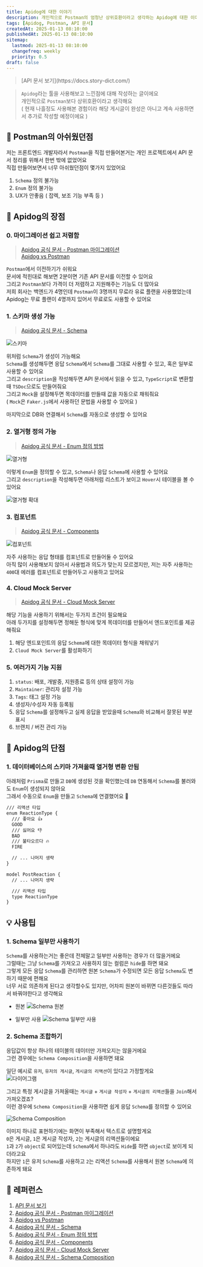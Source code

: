 ```yaml
---
title: Apidog에 대한 이야기
description: 개인적으로 Postman의 엄청난 상위호환이라고 생각하는 Apidog에 대한 이야기
tags: [Apidog, Postman, API 문서]
createdAt: 2025-01-13 08:10:00
publishedAt: 2025-01-13 08:10:00
sitemap:
  lastmod: 2025-01-13 08:10:00
  changefreq: weekly
  priority: 0.5
draft: false
---
```



<Blockquote type="tip">
[API 문서 보기](https://docs.story-dict.com/)
</Blockquote>

> `Apidog`라는 툴을 사용해보고 느낀점에 대해 작성하는 글이에요<br />
> 개인적으로 `Postman`보다 상위호환이라고 생각해요<br />
> ( 현재 나흘정도 사용해본 경험이라 해당 게시글이 완성은 아니고 계속 사용하면서 추가로 작성할 예정이에요 )

## 🤔 Postman의 아쉬웠던점
저는 프론트엔드 개발자라서 `Postman`을 직접 만들어본거는 개인 프로젝트에서 API 문서 정리를 위해서 한번 밖에 없었어요<br />
직접 만들어보면서 너무 아쉬웠던점이 몇가지 있었어요
1. `Schema` 정의 불가능
2. `Enum` 정의 불가능
3. UX가 안좋음 ( 잡렉, 보조 기능 부족 등 )

## 🫢 Apidog의 장점
### 0. 마이그레이션 쉽고 저렴함
> [Apidog 공식 문서 - Postman 마이그레이션](https://docs.apidog.com/import-postman-collections-635043m0)<br />
> [Apidog vs Postman](https://apidog.com/kr/blog/postman-vs-apidog-2/)

`Postman`에서 이전하기가 쉬워요<br />
문서에 적힌대로 해보면 2분이면 기존 API 문서를 이전할 수 있어요<br />
그리고 `Postman`보다 가격이 더 저렴하고 지원해주는 기능도 더 많아요<br />
저희 회사는 백엔드가 4명인데 `Postman`이 3명까지 무료라 유료 플랜을 사용했었는데 Apidog는 무료 플랜이 4명까지 있어서 무료로도 사용할 수 있어요<br />

### 1. 스키마 생성 가능
> [Apidog 공식 문서 - Schema](https://docs.apidog.com/overview-533975m0)

![스키마](/images/posts/tools/apidog/1.png)

위처럼 `Schema`가 생성이 가능해요<br />
`Schema`를 생성해두면 응답 `Schema`에서 `Schema`를 그대로 사용할 수 있고, 혹은 일부로 사용할 수 있어요<br />
그리고 `description`을 작성해두면 API 문서에서 읽을 수 있고, `TypeScript`로 변환할때 `TSDoc`으로도 만들어줘요<br />
그리고 `Mock`을 설정해두면 목데이터를 만들때 값을 자동으로 채워줘요<br />
( `Mock`은 `Faker.js`에서 사용하던 문법을 사용할 수 있어요 )<br />

마지막으로 DB와 연결해서 `Schema`를 자동으로 생성할 수 있어요<br />

### 2. 열거형 정의 가능
> [Apidog 공식 문서 - Enum 정의 방법](https://docs.apidog.com/if-a-string-property-has-multiple-enumerated-values-and-is-used-in-various-locations-how-can-this-enum-be-consistently-referenced-throughout-748053m0)

![열거형](/images/posts/tools/apidog/2.png)

이렇게 `Enum`을 정의할 수 있고, `Schema`나 응답 `Schema`에 사용할 수 있어요<br />
그리고 `description`을 작성해두면 아래처럼 리스트가 보이고 `Hover`시 테이블을 볼 수 있어요<br />

![열거형 확대](/images/posts/tools/apidog/3.png)

### 3. 컴포넌트
> [Apidog 공식 문서 - Components](https://docs.apidog.com/components-533976m0)

![컴포넌트](/images/posts/tools/apidog/4.png)

자주 사용하는 응답 형태를 컴포넌트로 만들어둘 수 있어요<br />
아직 많이 사용해보지 않아서 사용법과 의도가 맞는지 모르겠지만, 저는 자주 사용하는 `400`대 에러를 컴포넌트로 만들어두고 사용하고 있어요<br />

### 4. Cloud Mock Server
> [Apidog 공식 문서 - Cloud Mock Server](https://docs.apidog.com/cloud-mock-621066m0)

해당 기능을 사용하기 위해서는 두가지 조건이 필요해요<br />
아래 두가지를 설정해두면 정해둔 형식에 맞게 목데이터를 만들어서 엔드포인트를 제공해줘요<br />

1. 해당 엔드포인트의 응답 `Schema`에 대한 목데이터 형식을 채워넣기
2. `Cloud Mock Server`를 활성화하기

### 5. 여러가지 기능 지원
1. `status`: 배포, 개발중, 지원종료 등의 상태 설정이 가능
2. `Maintainer`: 관리자 설정 가능
3. `Tags`: 태그 설정 가능
4. 생성자/수성자 자동 등록됨
5. 응답 `Schema`를 설정해두고 실제 응답을 받았을때 `Schema`와 비교해서 잘못된 부분 표시
6. 브랜치 / 버전 관리 가능

## 🥲 Apidog의 단점

### 1. 데이터베이스의 스키마 가져올때 열거형 변환 안됨
아래처럼 `Prisma`로 만들고 `DB`에 생성된 것을 확인했는데 `DB` 연동해서 `Schema`를 불러와도 `Enum`이 생성되지 않아요<br />
그래서 수동으로 `Enum`을 만들고 `Schema`에 연결했어요 🥲<br />

```txt
/// 리액션 타입
enum ReactionType {
  /// 좋아요 👍
  GOOD
  /// 싫어요 👎
  BAD
  /// 불타오르다 🔥
  FIRE

  // ... 나머지 생략
}

model PostReaction {
  // ... 나머지 생략

  /// 리액션 타입
  type ReactionType
}
```

## 💡 사용팁
### 1. Schema 일부만 사용하기
`Schema`를 사용하는거는 좋은데 전체말고 일부만 사용하는 경우가 더 많을거에요<br />
그럴때는 그냥 `Schema`를 가져오고 사용하지 않는 컬럼은 `hide`를 하면 돼요<br />
그렇게 모든 응답 `Schema`를 관리하면 원본 `Schema`가 수정되면 모든 응답 `Schema`도 변하기 때문에 편해요<br />
너무 서로 의존하게 된다고 생각할수도 있지만, 어차피 원본이 바뀌면 다른것들도 따라서 바꿔야한다고 생각해요<br />

+ 원본
![Schema 원본](/images/posts/tools/apidog/5.png)

+ 일부만 사용
![Schema 일부만 사용](/images/posts/tools/apidog/6.png)

### 2. Schema 조합하기
응답값이 항상 하나의 테이블의 데이터만 가져오지는 않을거에요<br />
그런 경우에는 `Schema Composition`을 사용하면 돼요<br />

일단 예시로 `유저`, `유저의 게시글`, `게시글의 리액션`이 있다고 가정할게요<br />
![다이어그램](/images/posts/tools/apidog/7.png)

그리고 특정 게시글을 가져올때는 `게시글` + `게시글 작성자` + `게시글의 리액션`들을 `Join`해서 가져오겠죠?<br />
이런 경우에 `Schema Composition`을 사용하면 쉽게 응답 `Schema`를 정의할 수 있어요<br />

![Schema Composition](/images/posts/tools/apidog/8.png)

이미지 하나로 표현하기에는 화면이 부족해서 텍스트로 설명할게요<br />
`0`은 게시글, `1`은 게시글 작성자, `2`는 게시글의 리액션들이에요<br />
`1`과 `2`가 `object`로 되어있는데 `Schema`에서 하나라도 `Hide`를 하면 `object`로 보이게 되더라고요<br />
하지만 `1`은 유저 `Schema`를 사용하고 `2`는 리액션 `Schema`를 사용해서 원본 `Schema`에 의존하게 돼요<br />

## 📮 레퍼런스
1. [API 문서 보기](https://docs.story-dict.com/)
2. [Apidog 공식 문서 - Postman 마이그레이션](https://docs.apidog.com/import-postman-collections-635043m0)
3. [Apidog vs Postman](https://apidog.com/kr/blog/postman-vs-apidog-2/)
4. [Apidog 공식 문서 - Schema](https://docs.apidog.com/overview-533975m0)
5. [Apidog 공식 문서 - Enum 정의 방법](https://docs.apidog.com/if-a-string-property-has-multiple-enumerated-values-and-is-used-in-various-locations-how-can-this-enum-be-consistently-referenced-throughout-748053m0)
6. [Apidog 공식 문서 - Components](https://docs.apidog.com/components-533976m0)
7. [Apidog 공식 문서 - Cloud Mock Server](https://docs.apidog.com/cloud-mock-621066m0)
8. [Apidog 공식 문서 - Schema Composition](https://docs.apidog.com/schema-composition-533977m0)
